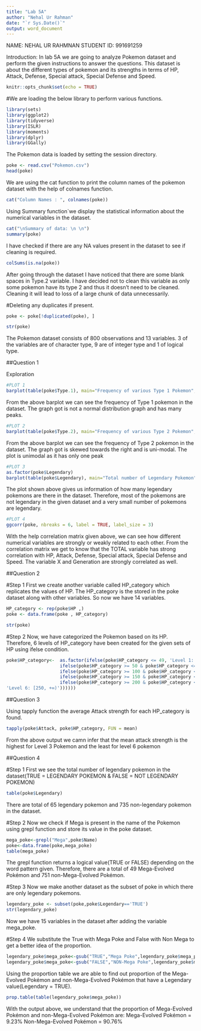 ```yaml
---
title: "Lab 5A"
author: "Nehal Ur Rahman"
date: "`r Sys.Date()`"
output: word_document
---
```

NAME: NEHAL UR RAHMNAN
STUDENT ID: 991691259

Introduction: 
In lab 5A we are going to analyze Pokemon dataset and perform the given instructions to answer the questions.
This dataset is about the different types of pokemon and its strengths in terms of HP, Attack, Defense, Special attack, Special Defense and Speed.
```r
knitr::opts_chunk$set(echo = TRUE)
```

#We are loading the below library to perform various functions.
```r
library(sets)
library(ggplot2)
library(tidyverse)
library(ISLR)
library(moments)
library(dplyr) 
library(GGally)
```
The Pokemon data is loaded by setting the session directory. 
```r
poke <- read.csv("Pokemon.csv")
head(poke)
```

We are using the cat function to print the column names of the pokemon dataset with the help of colnames function.
```r
cat("Column Names : ", colnames(poke))
```

Using Summary function`we display the statistical information about the numerical variables in the dataset.
```r
cat("\nSummary of data: \n \n")
summary(poke)
```

I have checked if there are any NA values present in the dataset to see if cleaning is required. 
```r
colSums(is.na(poke))
```

After going through the dataset I have noticed that there are some blank spaces in Type.2 variable. I have decided not to clean this variable as only some pokemon have its type 2 and thus it doesn't need to be cleaned. Cleaning it will lead to loss of a large chunk of data unnecessarily.

#Deleting any duplicates if present.
```r
poke <- poke[!duplicated(poke), ]
```


```r
str(poke)
```

The Pokemon dataset consists of 800 observations and 13 variables.
3 of the variables are of character type, 9 are of integer type and 1 of logical type.

##Question 1

Exploration
```r
#PLOT 1
barplot(table(poke$Type.1), main="Frequency of various Type 1 Pokemon", col="red" , xlab="Type 1 of Pokemon", ylab = "Frequency")
```

From the above barplot we can see the frequency of Type 1 pokemon in the dataset. The graph got is not a normal distribution graph and has many peaks.

```r
#PLOT 2
barplot(table(poke$Type.2), main="Frequency of various Type 2 Pokemon", col="skyblue" , xlab="Type 2 of Pokemon", ylab = "Frequency")
```

From the above barplot we can see the frequency of Type 2 pokemon in the dataset. The graph got is skewed towards the right and is uni-modal. The plot is unimodal as it has only one peak



```r
#PLOT 3
as.factor(poke$Legendary)
barplot(table(poke$Legendary), main="Total number of Legendary Pokemon", col="gold" , xlab="TRUE = LEGENDARY POKEMON & FALSE = NOT LEGENDARY POKEMON")
```

The plot shown above gives us information of how many legendary pokemons are there in the dataset. Therefore, most of the pokemons are not legendary in the given dataset and a very small number of pokemons are legendary.

```r
#PLOT 4
ggcorr(poke, nbreaks = 6, label = TRUE, label_size = 3)
```

With the help correlation matrix given above, we can see how different numerical variables are strongly or weakly related to each other.
From the correlation matrix we get to know that the TOTAL variable has strong correlation with HP, Attack, Defense, Special attack, Special Defense and Speed.
The variable X and Generation are strongly correlated as well.

##Question 2

#Step 1
First we create another variable called HP_category which replicates the values of HP.
The HP_category is the stored in the poke dataset along with other variables. So now we have 14 variables.
```r
HP_category <- rep(poke$HP ,)
poke <- data.frame(poke , HP_category)
```

```r
str(poke)
```


#Step 2
Now, we have categorized the Pokemon based on its HP. Therefore, 6 levels of HP_category have been created for the given sets of HP using ifelse condition.
```r
poke$HP_category<-  as.factor(ifelse(poke$HP_category <= 49, 'Level 1: (-∞, 49]', 
                    ifelse(poke$HP_category >= 50 & poke$HP_category <= 99,'Level 2: [50, 99]',
                    ifelse(poke$HP_category >= 100 & poke$HP_category <= 149,'Level 3: [100, 149]',
                    ifelse(poke$HP_category >= 150 & poke$HP_category <= 199, 'Level 4: [150, 199]',
                    ifelse(poke$HP_category >= 200 & poke$HP_category <= 249, 'Level 5: [200, 249]',
'Level 6: [250, +∞)'))))))

```

##Question 3

Using tapply function the average Attack strength for each HP_category is found.
```r
tapply(poke$Attack, poke$HP_category, FUN = mean)
```
From the above output we camn infer that the mean attack strength is the highest for Level 3 Pokemon and the least for level 6 pokemon


##Question 4

#Step 1 
First we see the total number of legendary pokemon in the dataset(TRUE = LEGENDARY POKEMON & FALSE = NOT LEGENDARY POKEMON)
```r
table(poke$Legendary)
```
There are total of 65 legendary pokemon and 735 non-legendary pokemon in the dataset.

#Step 2
Now we check if Mega is present in the name of the Pokemon using grepl function and store its value in the poke dataset.
```r
mega_poke<-grepl("Mega",poke$Name)
poke<-data.frame(poke,mega_poke)
table(mega_poke)
```
The grepl function returns a logical value(TRUE or FALSE) depending on the word pattern given.
Therefore, there are a total of 49 Mega-Evolved Pokémon and 751 non-Mega-Evolved Pokémon.

#Step 3 
Now we make another dataset as the subset of poke in which there are only legendary pokemons.
```r
legendary_poke <- subset(poke,poke$Legendary=='TRUE')
str(legendary_poke)
```

Now we have 15 variables in the dataset after adding the variable mega_poke.

#Step 4
We substitute the True with Mega Poke and False with Non Mega to get a better idea of the proportion.
```r
legendary_poke$mega_poke<-gsub("TRUE","Mega Poke",legendary_poke$mega_poke)
legendary_poke$mega_poke<-gsub("FALSE","NON-Mega Poke",legendary_poke$mega_poke)
```

Using the proportion table we are able to find out proportion of the Mega-Evolved Pokémon and non-Mega-Evolved Pokémon that have a Legendary value(Legendary = TRUE). 
```r
prop.table(table(legendary_poke$mega_poke))
```

With the output above, we  understand that the proportion of Mega-Evolved Pokémon and non-Mega-Evolved Pokémon are: 
Mega-Evolved Pokémon = 9.23%
Non-Mega-Evolved Pokémon = 90.76% 
